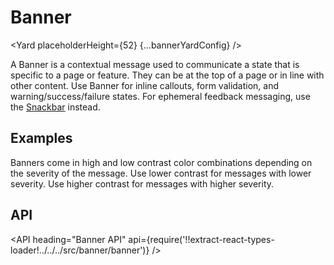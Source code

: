 <!--
Copyright (c) Uber Technologies, Inc.

This source code is licensed under the MIT license found in the
LICENSE file in the root directory of this source tree.
-->





# Banner

<Yard placeholderHeight={52} {...bannerYardConfig} />

A Banner is a contextual message used to communicate a state that is specific to a page or feature.
They can be at the top of a page or in line with other content. Use Banner for inline callouts,
form validation, and warning/success/failure states. For ephemeral feedback messaging, use the
[Snackbar](/components/snackbar) instead.

## Examples

Banners come in high and low contrast color combinations depending on the severity of the message.
Use lower contrast for messages with lower severity. Use higher contrast for messages with higher severity.

<Example title="Color schemes" path="banner/variants.js">
  <Variants />
</Example>

<Example title="Artwork" path="banner/artwork.js">
  <Artwork />
</Example>

<Example title="Action" path="banner/action.js">
  <Action />
</Example>

## API

<API
  heading="Banner API"
  api={require('!!extract-react-types-loader!../../../src/banner/banner')}
/>

<Exports component={BannerExports} title="Banner exports" path="baseui/banner" />
